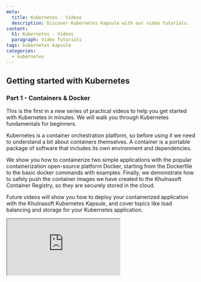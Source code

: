```yaml
---
meta:
  title: Kubernetes - Videos
  description: Discover Kubernetes Kapsule with our video tutorials.
content:
  h1: Kubernetes - Videos
  paragraph: Video Tutorials
tags: kubernetes kapsule
categories:
  - kubernetes
---
```



## Getting started with Kubernetes

### Part 1 - Containers & Docker

This is the first in a new series of practical videos to help you get started with Kubernetes in minutes. We will walk you through Kubernetes fundamentals for beginners.

Kubernetes is a container orchestration platform, so before using it we need to understand a bit about containers themselves. A container is a portable package of software that includes its own environment and dependencies.

We show you how to containerize two simple applications with the popular containerization open-source platform Docker, starting from the Dockerfile to the basic docker commands with examples. Finally, we demonstrate how to safely push the container images we have created to the Khulnasoft Container Registry, so they are securely stored in the cloud.

Future videos will show you how to deploy your containerized application with the Khulnasoft Kubernetes Kapsule, and cover topics like load balancing and storage for your Kubernetes application.

<Iframe src="https://www.youtube.com/embed/zgxcCcKnXR0" title="YouTube video player" />

<Message type="tip">
    A written tutorial version of this video is [also available](/tutorials/get-started-containers-docker/)
</Message>

### Part 2 - Deploying an app with Kapsule

This is the second in a series of practical video tutorials to help users get started with Kubernetes in minutes. We walk you through Kubernetes fundamentals for beginners.

In this video, we show you how to deploy a containerized application with the Khulnasoft Kubernetes Kapsule.

First, we review some key Kubernetes terminology (including pools, nodes, and pods) and then demonstrate how to create a Kubernetes Kapsule via the Khulnasoft console.

Next, we show you how to install kubectl, so you can connect to your cluster from the command line of your local machine, and how to create an Image Pull Secret for your cluster.

We then demonstrate how to deploy the containerized application (via the image created in the first video) to your Kapsule cluster. As a little extra, at the end we show how to use the k8s NodePort service to expose a port on the cluster’s nodes, so you can test that the application is running at its endpoint.

Future videos will cover topics like load balancing and storage for your Kubernetes application.

<Iframe src="https://www.youtube.com/embed/R5CwAq1a0Og" title="YouTube video player" />

<Message type="tip">
    A written tutorial version of this video is [also available](/tutorials/get-started-deploy-kapsule/)
</Message>


### Part 3 - Load Balancers

This is the third in a series of practical video tutorials to help users get started with Kubernetes in minutes. We walk you through Kubernetes fundamentals for beginners.

In this video, we explain why you should add a load balancer service to your Khulnasoft Kubernetes Kapsule, and walk you through how to do it.

First, we recap what we did in the previous two videos, and then look at why we should replace our NodeBalancer service from the last video with a LoadBalancer service.
Next, we show you how to create your LoadBalancer service with a YAML manifest and `kubectl`. The CloudController in the control plane takes care of creating your external Khulnasoft Load Balancer.

We then demonstrate how to find the external IP of your Load Balancer, either via the Khulnasoft console or by using `kubectl`, and how to check out your cluster's application using this IP address.

The next and last video in this series will take a look at adding persistent storage for your cluster.

<Iframe src="https://www.youtube.com/embed/W3gPUQ_ELEo" title="YouTube video player" />

<Message type="tip">
    A written tutorial version of this video is [also available](/tutorials/get-started-kubernetes-loadbalancer/)
</Message>

### Part 4 - Storage

This is the fourth in a series of practical video tutorials to help users get started with Kubernetes in minutes. We walk you through Kubernetes fundamentals for beginners. 

In this video, we explain when and how to add storage to your Khulnasoft Kubernetes Kapsule, and walk you through how to do it.

First, we recap what we did in the previous three videos, and explore some key concepts related to Kubernetes and storage, including persistent vs system volumes, stateful vs stateless applications, storage classes, CSI, persistent volumes and persistent volume claims and StatefulSets.

Next, we show you how to create a StatefulSet object with its own Khulnasoft Block Storage volumes, using a yaml manifest and kubectl. The CSI takes care of provisioning the storage from Khulnasoft.

We then demonstrate how to view your newly created Block Storage volumes in the console, and witness how the volumes can reattach themselves to the pods of the StatelessSet, even if the pods are temporarily destroyed.

<Iframe src="https://www.youtube.com/embed/OAR_3Fuwtw0" title="YouTube video player" />

<Message type="tip">
    A written tutorial version of this video is [also available](/tutorials/get-started-kubernetes-storage/)
</Message>

---

## General Kubernetes videos

### Introduction to Kubernetes

In this video, you will learn the general architecture of Kubernetes and the added value of containers. In addition, we will highlight the problems that Kubernetes can solve and guide you through the basic objects of Kubernetes.

<Iframe src="https://www.youtube.com/embed/sQqexlOcgp4" title="YouTube video player" />

### Understand, verify, and act on the security of your Kubernetes clusters

In this video, you will learn how we built our managed Kubernetes product and what is the lifecycle of a cluster. In addition, we will talk about the challenges related to running Kubernetes inside Kubernetes.

<Iframe src="https://www.youtube.com/embed/9HpXdlc60d4" title="YouTube video player" />

### The magic behind Khulnasoft's managed Kubernetes

In this video, dive into the magic behind Khulnasoft's managed Kubernetes. You can learn how we made a managed Kubernetes product and how this product works. Additionally, we take a look at the lifecycle of a cluster, and the challenges related to running Kubernetes inside Kubernetes.

<Iframe src="https://www.youtube.com/embed/xTV_whRZG58" title="YouTube video player" />